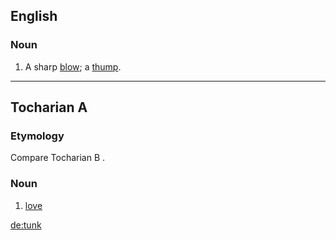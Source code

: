 ==English==

===Noun===
{{en-noun}}

# {{context|UK|dialect|or|US|colloquial|lang=en}} A sharp [[blow]]; a [[thump]].

{{Webster 1913}}

----

==Tocharian A==

===Etymology===
Compare Tocharian B {{term|tankw|lang=txb}}.

===Noun===
{{head|xto|noun}}

# [[love]]

[[de:tunk]]